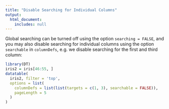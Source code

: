 ```yaml
---
title: "Disable Searching for Individual Columns"
output:
  html_document:
    includes: null
---
```


Global searching can be turned off using the option `searching = FALSE`, and you may also disable searching for individual columns using the option `searchable` in `columnDefs`, e.g. we disable searching for the first and third column:

```r
library(DT)
iris2 = iris[46:55, ]
datatable(
  iris2, filter = 'top',
  options = list(
    columnDefs = list(list(targets = c(1, 3), searchable = FALSE)),
    pageLength = 5
  )
)
```

